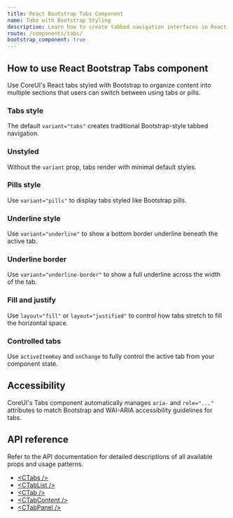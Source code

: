 ```yaml
---
title: React Bootstrap Tabs Component
name: Tabs with Bootstrap Styling
description: Learn how to create tabbed navigation interfaces in React using CoreUI's components styled like Bootstrap tabs and pills.
route: /components/tabs/
bootstrap_component: true
---
```


## How to use React Bootstrap Tabs component

Use CoreUI's React tabs styled with Bootstrap to organize content into multiple sections that users can switch between using tabs or pills.

### Tabs style

The default `variant="tabs"` creates traditional Bootstrap-style tabbed navigation.

<ExampleSnippet className="theme-bootstrap" component="TabsExample" componentName="React Bootstrap Tabs" />

### Unstyled

Without the `variant` prop, tabs render with minimal default styles.

<ExampleSnippet className="theme-bootstrap" component="TabsUnstyledExample" componentName="React Bootstrap Tabs" />

### Pills style

Use `variant="pills"` to display tabs styled like Bootstrap pills.

<ExampleSnippet className="theme-bootstrap" component="TabsPillsExample" componentName="React Bootstrap Tabs" />

### Underline style

Use `variant="underline"` to show a bottom border underline beneath the active tab.

<ExampleSnippet className="theme-bootstrap" component="TabsUnderlineExample" componentName="React Bootstrap Tabs" />

### Underline border

Use `variant="underline-border"` to show a full underline across the width of the tab.

<ExampleSnippet className="theme-bootstrap" component="TabsUnderlineBorderExample" componentName="React Bootstrap Tabs" />

### Fill and justify

Use `layout="fill"` or `layout="justified"` to control how tabs stretch to fill the horizontal space.

<ExampleSnippet className="theme-bootstrap" component="TabsUnstyledFillAndJustifyExample" componentName="React Bootstrap Tabs" />
<ExampleSnippet className="theme-bootstrap" component="TabsUnstyledFillAndJustify2Example" componentName="React Bootstrap Tabs" />

### Controlled tabs

Use `activeItemKey` and `onChange` to fully control the active tab from your component state.

<ExampleSnippet className="theme-bootstrap" component="TabsControlledExample" componentName="React Bootstrap Tabs" />

## Accessibility

CoreUI's Tabs component automatically manages `aria-` and `role="..."` attributes to match Bootstrap and WAI-ARIA accessibility guidelines for tabs.

## API reference

Refer to the API documentation for detailed descriptions of all available props and usage patterns.

- [&lt;CTabs /&gt;](./api/#ctabs)
- [&lt;CTabList /&gt;](./api/#ctablist)
- [&lt;CTab /&gt;](./api/#ctab)
- [&lt;CTabContent /&gt;](./api/#ctabcontent)
- [&lt;CTabPanel /&gt;](./api/#ctabpanel)
